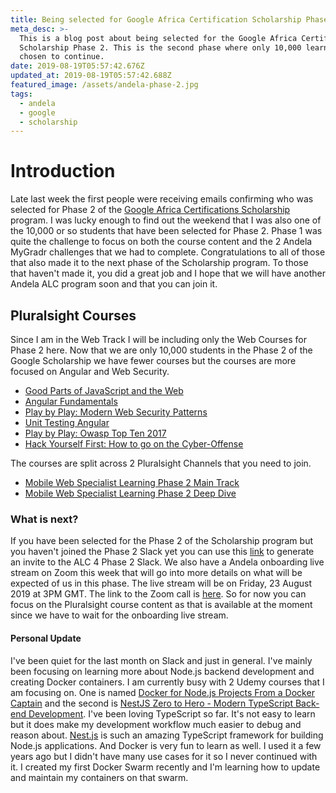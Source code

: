 ```yaml
---
title: Being selected for Google Africa Certification Scholarship Phase 2
meta_desc: >-
  This is a blog post about being selected for the Google Africa Certification
  Scholarship Phase 2. This is the second phase where only 10,000 learners are
  chosen to continue.
date: 2019-08-19T05:57:42.676Z
updated_at: 2019-08-19T05:57:42.688Z
featured_image: /assets/andela-phase-2.jpg
tags:
  - andela
  - google
  - scholarship
---
```

# Introduction

Late last week the first people were receiving emails confirming who was selected for Phase 2 of the [Google Africa Certifications Scholarship](https://africa.googleblog.com/2019/04/advance-your-career-with-google-africa.html) program. I was lucky enough to find out the weekend that I was also one of the 10,000 or so students that have been selected for Phase 2. Phase 1 was quite the challenge to focus on both the course content and the 2 Andela MyGradr challenges that we had to complete. Congratulations to all of those that also made it to the next phase of the Scholarship program. To those that haven't made it, you did a great job and I hope that we will have another Andela ALC program soon and that you can join it.

## Pluralsight Courses

Since I am in the Web Track I will be including only the Web Courses for Phase 2 here. Now that we are only 10,000 students in the Phase 2 of the Google Scholarship we have fewer courses but the courses are more focused on Angular and Web Security.

* [Good Parts of JavaScript and the Web](https://app.pluralsight.com/library/courses/good-parts-javascript-web/table-of-contents)
* [Angular Fundamentals](https://app.pluralsight.com/library/courses/angular-fundamentals/table-of-contents)
* [Play by Play: Modern Web Security Patterns](https://app.pluralsight.com/library/courses/play-by-play-modern-web-security-patterns/table-of-contents)
* [Unit Testing Angular](https://app.pluralsight.com/library/courses/unit-testing-angular/table-of-contents)
* [Play by Play: Owasp Top Ten 2017](https://app.pluralsight.com/library/courses/play-by-play-owasp-top-ten-2017/table-of-contents)
* [Hack Yourself First: How to go on the Cyber-Offense](https://app.pluralsight.com/library/courses/hack-yourself-first/table-of-contents)

The courses are split across 2 Pluralsight Channels that you need to join.

* [Mobile Web Specialist Learning Phase 2 Main Track](https://app.pluralsight.com/channels/details/d1341a43-3766-475d-bea9-f7b45222fd65)
* [Mobile Web Specialist Learning Phase 2 Deep Dive](https://app.pluralsight.com/channels/details/f8278ecb-d711-4cd0-9d26-21f27b8cf0e2)

### What is next?

If you have been selected for the Phase 2 of the Scholarship program but you haven't joined the Phase 2 Slack yet you can use this [link](https://alc4slack-invite.firebaseapp.com/) to generate an invite to the ALC 4 Phase 2 Slack. We also have a Andela onboarding live stream on Zoom this week that will go into more details on what will be expected of us in this phase. The live stream will be on Friday, 23 August 2019 at 3PM GMT. The link to the Zoom call is [here](https://andela.zoom.us/j/383583000). So for now you can focus on the Pluralsight course content as that is available at the moment since we have to wait for the onboarding live stream.

#### Personal Update

I've been quiet for the last month on Slack and just in general. I've mainly been focusing on learning more about Node.js backend development and creating Docker containers. I am currently busy with 2 Udemy courses that I am focusing on. One is named [Docker for Node.js Projects From a Docker Captain](https://www.udemy.com/docker-mastery-for-nodejs/) and the second is [NestJS Zero to Hero - Modern TypeScript Back-end Development](https://www.udemy.com/nestjs-zero-to-hero/). I've been loving TypeScript so far. It's not easy to learn but it does make my development workflow much easier to debug and reason about. [Nest.js](https://nestjs.com/) is such an amazing TypeScript framework for building Node.js applications. And Docker is very fun to learn as well. I used it a few years ago but I didn't have many use cases for it so I never continued with it. I created my first Docker Swarm recently and I'm learning how to update and maintain my containers on that swarm.
